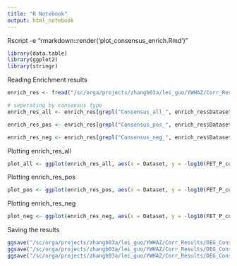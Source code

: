 ---
title: "R Notebook"
output: html_notebook
---


Rscript -e "rmarkdown::render('plot_consensus_enrich.Rmd')"
```{r Loading packages}
library(data.table)
library(ggplot2)
library(stringr)
```


Reading Enrichment results
```{r Reading Enrichment results}
enrich_res <- fread("/sc/orga/projects/zhangb03a/lei_guo/YWHAZ/Corr_Results/DEG_Consensus_Enrich/intersect_DEG-vs-Dataset_pair.xls")

# seperating by consensus type
enrich_res_all <- enrich_res[grepl("Consensus_all_", enrich_res$Dataset), ]

enrich_res_pos <- enrich_res[grepl("Consensus_pos_", enrich_res$Dataset), ]

enrich_res_neg <- enrich_res[grepl("Consensus_neg_", enrich_res$Dataset), ]
```


Plotting enrich_res_all
```{r Plotting enrich_res_all}

plot_all <- ggplot(enrich_res_all, aes(x = Dataset, y = -log10(FET_P_corrected), group = DEG)) + geom_line(aes(color=DEG), size = 1) + scale_color_manual(values=c("#000000", "#4363d8", "#f032e6", "#e6194B", "#ffe119", "#3cb44b", "#000075", "#800000", "#a9a9a9", "#42d4f4", "#bfef45", "#469990", "#aaffc3")) + labs(x = "Consensus_Network", y = "-log10 Adjusted P Value") + theme(axis.text.x = element_text(angle = 45, hjust = 1))
```

Plotting enrich_res_pos
```{r Plotting enrich_res_pos}

plot_pos <- ggplot(enrich_res_pos, aes(x = Dataset, y = -log10(FET_P_corrected), group = DEG)) + geom_line(aes(color=DEG), size = 1) + scale_color_manual(values=c("#000000", "#4363d8", "#f032e6", "#e6194B", "#ffe119", "#3cb44b", "#000075", "#800000", "#a9a9a9", "#42d4f4", "#bfef45", "#469990", "#aaffc3")) + labs(x = "Consensus_Network", y = "-log10 Adjusted P Value") + theme(axis.text.x = element_text(angle = 45, hjust = 1))
```


Plotting enrich_res_neg
```{r Plotting enrich_res_neg}

plot_neg <- ggplot(enrich_res_neg, aes(x = Dataset, y = -log10(FET_P_corrected), group = DEG)) + geom_line(aes(color=DEG), size = 1) + scale_color_manual(values=c("#000000", "#4363d8", "#f032e6", "#e6194B", "#ffe119", "#3cb44b", "#000075", "#800000", "#a9a9a9", "#42d4f4", "#bfef45", "#469990", "#aaffc3")) + labs(x = "Consensus_Network", y = "-log10 Adjusted P Value") + theme(axis.text.x = element_text(angle = 45, hjust = 1))
```


Saving the results
```{r Saving the results}
ggsave("/sc/orga/projects/zhangb03a/lei_guo/YWHAZ/Corr_Results/DEG_Consensus_Enrich/DEG_KD_KO_consensus_enrich_all.pdf", plot_all)
ggsave("/sc/orga/projects/zhangb03a/lei_guo/YWHAZ/Corr_Results/DEG_Consensus_Enrich/DEG_KD_KO_consensus_enrich_pos.pdf", plot_pos)
ggsave("/sc/orga/projects/zhangb03a/lei_guo/YWHAZ/Corr_Results/DEG_Consensus_Enrich/DEG_KD_KO_consensus_enrich_neg.pdf", plot_neg)
```
